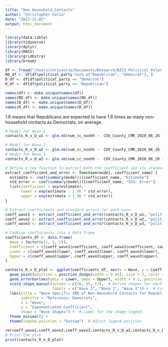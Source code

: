 ```yaml
---
title: "Non_Household_Contacts"
author: "Christopher Soria"
date: "2023-12-02"
output: html_document
---
```


```r
library(data.table)
library(tidyverse)
library(dplyr)
library(MASS)
library(gridExtra)
library(broom)

df <- fread("/Users/chrissoria/Documents/Research/BICS_Political_Polarization/data/BICS_ZIP_Features.csv")
RD_df <- df[df$political_party %in% c("Republican", "Democrat"), ]
D_df <- df[df$political_party == "Democrat"]
R_df <- df[df$political_party == "Republican"]

names(df) <- make.unique(names(df))
names(RD_df) <- make.unique(names(RD_df))
names(D_df) <- make.unique(names(D_df))
names(R_df) <- make.unique(names(R_df))
```
1.6 means that Republicans are expected to have 1.6 times as many non-household contacts as Democrats, on average.

```r
# Model for Wave 1
contacts_R_v_D_w1 <- glm.nb(num_cc_nonhh ~  COV_County_CMR_2020_06_20 + State_Government_Response_Index_11192020 + COUNT_RUCC_CAT + resp_sex + resp_educ + resp_yob + r_working + r_race + political_party, data = subset(df, wave == 2))

# Model for Wave 2
contacts_R_v_D_w2 <- glm.nb(num_cc_nonhh ~  COV_County_CMR_2020_06_20 + State_Government_Response_Index_11192020 + COUNT_RUCC_CAT + resp_sex + resp_educ + resp_yob + r_working + r_race + political_party, data = subset(df, wave == 4))
# Model for Wave 3
contacts_R_v_D_w3 <- glm.nb(num_cc_nonhh ~  COV_County_CMR_2020_06_20 + State_Government_Response_Index_11192020 + COUNT_RUCC_CAT + resp_sex + resp_educ + resp_yob + r_working + r_race + political_party, data = subset(df, wave == 6))

# Define a new function to extract both the coefficient and its standard error
extract_coefficient_and_error <- function(model, coefficient_name) {
  estimate <- coef(summary(model))[coefficient_name, "Estimate"]
  std_error <- coef(summary(model))[coefficient_name, "Std. Error"]
  list(coefficient = exp(estimate), 
       lower = exp(estimate - 1.96 * std_error), 
       upper = exp(estimate + 1.96 * std_error))
}

# Extract coefficients and standard errors for each wave
coeff_wave1 <- extract_coefficient_and_error(contacts_R_v_D_w1, "political_partyRepublican")
coeff_wave2 <- extract_coefficient_and_error(contacts_R_v_D_w2, "political_partyRepublican")
coeff_wave3 <- extract_coefficient_and_error(contacts_R_v_D_w3, "political_partyRepublican")

# Combine coefficients into a data frame
coefficients_df <- data.frame(
  Wave = factor(c(1, 2, 3)),
  Coefficient = c(coeff_wave1$coefficient, coeff_wave2$coefficient, coeff_wave3$coefficient),
  Lower = c(coeff_wave1$lower, coeff_wave2$lower, coeff_wave3$lower),
  Upper = c(coeff_wave1$upper, coeff_wave2$upper, coeff_wave3$upper)
)

contacts_R_v_D_plot <- ggplot(coefficients_df, aes(x = Wave, y = Coefficient, shape = Wave)) +  # Add shape mapping to aes()
  geom_point(position = position_dodge(width = 0.25), size = 3, color = "red") +
  geom_errorbar(aes(ymin = Lower, ymax = Upper), width = 0.1, position = position_dodge(width = 0.25), color = "red") +
  scale_shape_manual(values = c(16, 15, 17),  # Define shapes for each wave
                     labels = c("Wave 1", "Wave 2", "Wave 3")) +  # Custom labels for the legend
  labs(title = "Wave-Specific IRR of Non-Household Contacts for Republicans During the Pandemic",
       subtitle = "Reference: Democrats",
       x = "Wave",
       y = "Exponentiated Coefficient",
       shape = "Wave Shapes") +  # Label for the shape legend
  theme_minimal() +
  theme(legend.position = "bottom")  # Adjust legend position

rm(coeff_wave1,coeff_wave2,coeff_wave3,contacts_R_v_D_w1,contacts_R_v_D_w2,contacts_R_v_D_w3)
# Print the plot
print(contacts_R_v_D_plot)
```

